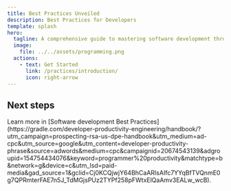 ```yaml
---
title: Best Practices Unveiled
description: Best Practices for Developers
template: splash
hero:
  tagline: A comprehensive guide to mastering software development through best practices, tools, and techniques. Improve your skills, write cleaner code, and build better software!
  image:
    file: ../../assets/programming.png
  actions:
    - text: Get Started
      link: /practices/introduction/
      icon: right-arrow
---
```



## Next steps

<CardGrid stagger>
	<Card title="Learn more about Git and version control" icon="pencil">
	</Card>
	<Card title="Read the docs" icon="open-book">
		Learn more in [Software development Best Practices](https://gradle.com/developer-productivity-engineering/handbook/?utm_campaign=prospecting-rsa-us-dpe-handbook&utm_medium=ad-cpc&utm_source=google&utm_content=developer-productivity-phrase&source=adwords&medium=cpc&campaignid=20674543139&adgroupid=154754434076&keyword=programmer%20productivity&matchtype=b&network=g&device=c&utm_lsd=paid-media&gad_source=1&gclid=Cj0KCQjwjY64BhCaARIsAIfc7YYqBfTVQnmE0g7QPRmterFAE7n5J_TdMGjsPUz2TYPf258pFWtxElQaAmv3EALw_wcB).
	</Card>
</CardGrid>
